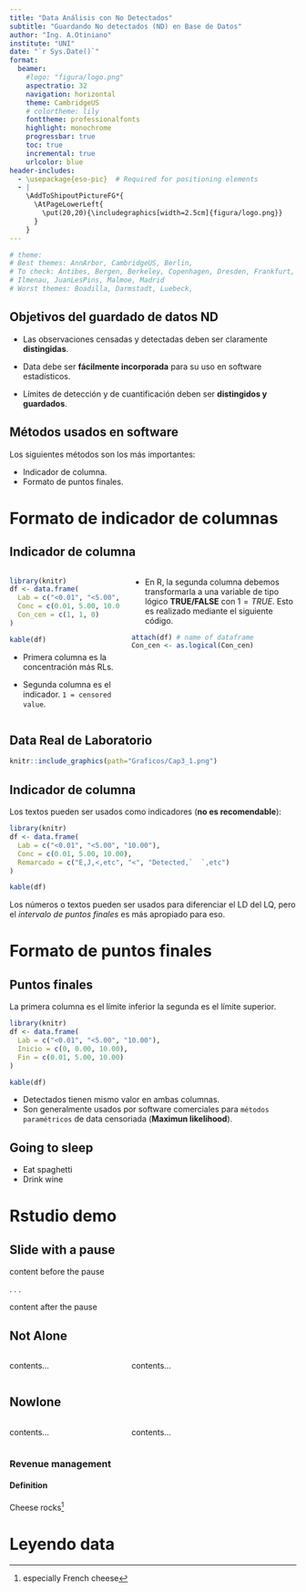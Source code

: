 ```yaml
---
title: "Data Análisis con No Detectados"
subtitle: "Guardando No detectados (ND) en Base de Datos"
author: "Ing. A.Otiniano"
institute: "UNI"
date: "`r Sys.Date()`"
format: 
  beamer: 
    #logo: "figura/logo.png"
    aspectratio: 32
    navigation: horizontal
    theme: CambridgeUS   
    # colortheme: lily
    fonttheme: professionalfonts
    highlight: monochrome
    progressbar: true
    toc: true
    incremental: true
    urlcolor: blue
header-includes:
  - \usepackage{eso-pic}  # Required for positioning elements
  - |
    \AddToShipoutPictureFG*{
      \AtPageLowerLeft{
        \put(20,20){\includegraphics[width=2.5cm]{figura/logo.png}} 
      }
    }
---
```


```r
# theme:
# Best themes: AnnArbor, CambridgeUS, Berlin, 
# To check: Antibes, Bergen, Berkeley, Copenhagen, Dresden, Frankfurt, Goettingen, Hannover
# Ilmenau, JuanLesPins, Malmoe, Madrid
# Worst themes: Boadilla, Darmstadt, Luebeck, 
```


## Objetivos del guardado de datos ND

* Las observaciones censadas y detectadas deben ser claramente **distingidas**.

* Data debe ser **fácilmente incorporada** para su uso en software estadísticos.

* Límites de detección y de cuantificación deben ser **distingidos y guardados**.


## Métodos usados en software

Los siguientes métodos son los más importantes:

-   Indicador de columna.
-   Formato de puntos finales. 

# Formato de indicador de columnas

## Indicador de columna

:::: {.columns}

::: {.column width="40%"}
```r
library(knitr)
df <- data.frame(
  Lab = c("<0.01", "<5.00", "10.00"),
  Conc = c(0.01, 5.00, 10.00),
  Con_cen = c(1, 1, 0)
)

kable(df)
```

* Primera columna es la concentración más RLs.

* Segunda columna es el indicador. `1 = censored value`.

:::

::: {.column width="60%"}

* En R, la segunda columna debemos transformarla a una variable de tipo lógico **TRUE/FALSE** con $1=TRUE$. Esto es realizado mediante el siguiente código.

```r
attach(df) # name of dataframe
Con_cen <- as.logical(Con_cen)
```
:::

::::

## Data Real de Laboratorio

```r
knitr::include_graphics(path="Graficos/Cap3_1.png")
```

## Indicador de columna

Los textos pueden ser usados como indicadores (**no es recomendable**):

```r
library(knitr)
df <- data.frame(
  Lab = c("<0.01", "<5.00", "10.00"),
  Conc = c(0.01, 5.00, 10.00),
  Remarcado = c("E,J,<,etc", "<", "Detected,`  `,etc")
)

kable(df)
```

Los números o textos pueden ser usados para diferenciar el LD del LQ, pero el *intervalo de puntos finales* es más apropiado para eso.  

# Formato de puntos finales

## Puntos finales

La primera columna es el límite inferior la segunda es el límite superior.

```r
library(knitr)
df <- data.frame(
  Lab = c("<0.01", "<5.00", "10.00"),
  Inicio = c(0, 0.00, 10.00),
  Fin = c(0.01, 5.00, 10.00)
)

kable(df)
```

::: {.incremental}

- Detectados tienen mismo valor en ambas columnas.
- Son generalmente usados por software comerciales para `métodos paramétricos` de data censoriada (**Maximun likelihood**).

:::

## Going to sleep

::: {.nonincremental}

- Eat spaghetti
- Drink wine

:::

# Rstudio demo

## Slide with a pause

content before the pause

. . .

content after the pause


## Not Alone

:::: {.columns align=center totalwidth=8em}

::: {.column width="40%"}
contents...
:::

::: {.column width="60%" align=bottom}
contents...
:::

:::: 


## Nowlone

::::  {.columns align=top .onlytextwidth}

::: {.column width="40%" align=center}
contents...
:::

::: {.column width="60%"}
contents...
:::

:::: 

### Revenue management

#### Definition

Cheese rocks^[especially French cheese]


# Leyendo data